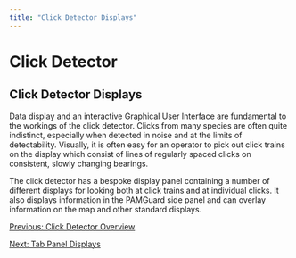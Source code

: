 ```yaml
---
title: "Click Detector Displays"
---
```

Click Detector
==============

Click Detector Displays
-----------------------

  

Data display and an interactive Graphical User Interface are fundamental to the workings of the click detector. Clicks from many species are often quite indistinct, especially when detected in noise and at the limits of detectability. Visually, it is often easy for an operator to pick out click trains on the display which consist of lines of regularly spaced clicks on consistent, slowly changing bearings.

The click detector has a bespoke display panel containing a number of different displays for looking both at click trains and at individual clicks. It also displays information in the PAMGuard side panel and can overlay information on the map and other standard displays.

[Previous: Click Detector Overview](ClickDetector_clickDetector.html)

[Next: Tab Panel Displays](ClickDetector_clickTabPanelDisplays.html)